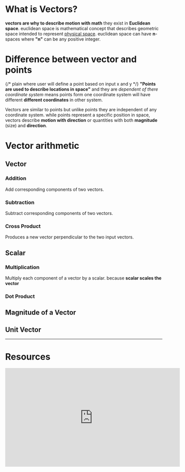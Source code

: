 # What is Vectors?
**vectors are why to describe motion with math** they exist in **Euclidean space**. euclidean space is mathematical concept that describes geometric space intended to represent [physical space](https://en.wikipedia.org/wiki/Physical_space "Physical space"). euclidean space can have **n**-spaces where **"n"** can be any positive integer.

# Difference between vector and points  
{/* plain where user will define a point based on input x and y */}
**"Points are used to describe locations in space"** and they are *dependent of there coordinate system* means points form one coordinate system will have different **different coordinates** in other system.

Vectors are similar to points but unlike points they are independent of any coordinate system. while points represent a specific position in space, vectors describe **motion with direction** or quantities with both **magnitude** (size) and **direction**. 

# Vector arithmetic
## Vector
### Addition
Add corresponding components of two vectors.
### Subtraction
Subtract corresponding components of two vectors.
### Cross Product
Produces a new vector perpendicular to the two input vectors.
## Scalar 
### Multiplication
Multiply each component of a vector by a scalar. because **scalar scales the vector**
### Dot Product
## Magnitude of a Vector
## Unit Vector

---
# Resources
<iframe width="560" height="315" src="https://www.youtube.com/embed/Ej3ZVxljJfo?si=T4O_11y3IUWO6p_w" title="YouTube video player" frameborder="0" allow="accelerometer; autoplay; clipboard-write; encrypted-media; gyroscope; picture-in-picture; web-share" referrerpolicy="strict-origin-when-cross-origin" allowfullscreen></iframe>